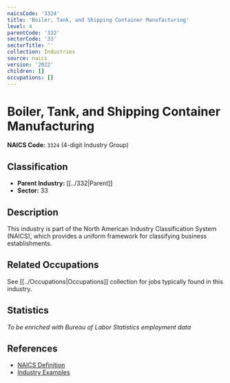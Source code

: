 ```yaml
---
naicsCode: '3324'
title: 'Boiler, Tank, and Shipping Container Manufacturing'
level: 4
parentCode: '332'
sectorCode: '33'
sectorTitle: ''
collection: Industries
source: naics
version: '2022'
children: []
occupations: []
---
```

# Boiler, Tank, and Shipping Container Manufacturing

**NAICS Code:** `3324` (4-digit Industry Group)

## Classification

- **Parent Industry:** [[../332|Parent]]
- **Sector:** 33

## Description

This industry is part of the North American Industry Classification System (NAICS), which provides a uniform framework for classifying business establishments.

## Related Occupations

See [[../Occupations|Occupations]] collection for jobs typically found in this industry.

## Statistics

*To be enriched with Bureau of Labor Statistics employment data*

## References

- [NAICS Definition](https://www.census.gov/naics/)
- [Industry Examples](https://www.census.gov/naics/2022NAICS/)

